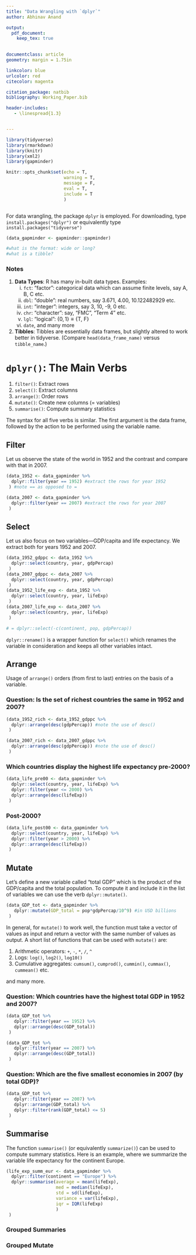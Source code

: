 ```yaml
---
title: "Data Wrangling with `dplyr`"
author: Abhinav Anand

output:
  pdf_document:
    keep_tex: true

  
documentclass: article
geometry: margin = 1.75in

linkcolor: blue
urlcolor: red
citecolor: magenta

citation_package: natbib
bibliography: Working_Paper.bib

header-includes:
   - \linespread{1.3}


---
```


```r

library(tidyverse)
library(rmarkdown)
library(knitr)
library(xml2)
library(gapminder)

knitr::opts_chunk$set(echo = T, 
                      warning = T, 
                      message = F, 
                      eval = T, 
                      include = T
                      )



```

For data wrangling, the package `dplyr` is employed. For downloading, type `install.packages("dplyr")` or equivalently type `install.packages("tidyverse")`


```r

(data_gapminder <- gapminder::gapminder)

#what is the format: wide or long?
#what is a tibble?
```

### Notes

1. **Data Types**: R has many in-built data types. Examples:
    i. `fct`: "factor": categorical data which can assume finite levels, say A, B, C etc.
    ii. `dbl`: "double": real numbers, say 3.671, 4.00, 10.122482929 etc.
    iii. `int`: "integer": integers, say 3, 10, -9, 0 etc.
    iv. `chr`: "character": say, "FMC", "Term 4" etc.
    v. `lgl`: "logical": $\{0, 1\}\equiv \{\text{T, F}\}$
    vi. `date`, and many more

2. **Tibbles**: Tibbles are essentially data frames, but slightly altered to work better in  tidyverse. (Compare `head(data_frame_name)` versus `tibble_name`.)

# `dplyr()`: The Main Verbs

1. `filter()`: Extract rows
2. `select()`: Extract columns
3. `arrange()`: Order rows
4. `mutate()`: Create new columns (= variables)
5. `summarise()`: Compute summary statistics

The syntax for all five verbs is similar. The first argument is the data frame, followed by the action to be performed using the variable name.

## Filter

Let us observe the state of the world in 1952 and the contrast and compare with that in 2007.

```r

(data_1952 <- data_gapminder %>%
  dplyr::filter(year == 1952) #extract the rows for year 1952
 ) #note == as opposed to =

(data_2007 <- data_gapminder %>%
  dplyr::filter(year == 2007) #extract the rows for year 2007
 )

```

## Select

Let us also focus on two variables---GDP/capita and life expectancy. We extract both for years 1952 and 2007.

```r

(data_1952_gdppc <- data_1952 %>%
  dplyr::select(country, year, gdpPercap)
 )
(data_2007_gdppc <- data_2007 %>%
  dplyr::select(country, year, gdpPercap)
 )
(data_1952_life_exp <- data_1952 %>%
  dplyr::select(country, year, lifeExp)
 )
(data_2007_life_exp <- data_2007 %>%
  dplyr::select(country, year, lifeExp)
 )

# = dplyr::select(-c(continent, pop, gdpPercap))
```

`dplyr::rename()` is a wrapper function for `select()` which renames the variable in consideration and keeps all other variables intact.

## Arrange

Usage of `arrange()` orders (from first to last) entries on the basis of a variable. 

### Question: Is the set of richest countries the same in 1952 and 2007?

```r

(data_1952_rich <- data_1952_gdppc %>%
  dplyr::arrange(desc(gdpPercap)) #note the use of desc()
 )

(data_2007_rich <- data_2007_gdppc %>%
  dplyr::arrange(desc(gdpPercap)) #note the use of desc()
 )

```

### Which countries display the highest life expectancy pre-2000?

```r

(data_life_pre00 <- data_gapminder %>%
  dplyr::select(country, year, lifeExp) %>%
  dplyr::filter(year <= 2000) %>%
  dplyr::arrange(desc(lifeExp))
 )

```

### Post-2000?

```r

(data_life_post00 <- data_gapminder %>%
  dplyr::select(country, year, lifeExp) %>%
  dplyr::filter(year > 2000) %>%
  dplyr::arrange(desc(lifeExp))
 )

```


## Mutate

Let's define a new variable called "total GDP" which is the product of the GDP/capita and the total population. To compute it and include it in the list of variables we can use the verb `dplyr::mutate()`.



```r

(data_GDP_tot <- data_gapminder %>%
   dplyr::mutate(GDP_total = pop*gdpPercap/10^9) #in USD billions
 )

```


In general, for `mutate()` to work well, the function must take a vector of values as input and return a vector with the same number of values as output. A short list of functions that can be used with `mutate()` are: 

1. Arithmetic operators: `+`, `-`, `*`, `/`, `^`
2. Logs: `log()`, `log2()`, `log10()`
3. Cumulative aggregates: `cumsum()`, `cumprod()`, `cummin()`, `cummax()`, `cummean()` etc.

and many more.

### Question: Which countries have the highest total GDP in 1952 and 2007?

```r

(data_GDP_tot %>% 
   dplyr::filter(year == 1952) %>%
   dplyr::arrange(desc(GDP_total))
 )

(data_GDP_tot %>% 
   dplyr::filter(year == 2007) %>%
   dplyr::arrange(desc(GDP_total))
 )
```

### Question: Which are the five smallest economies in 2007 (by total GDP)?

```r

(data_GDP_tot %>% 
   dplyr::filter(year == 2007) %>%
   dplyr::arrange(GDP_total) %>%
   dplyr::filter(rank(GDP_total) <= 5)
 )
```


## Summarise

The function `summarise()` (or equivalently `summarize()`) can be used to compute summary statistics. Here is an example, where we summarize the variable life expectancy for the continent Europe.

```r

(life_exp_summ_eur <- data_gapminder %>%
  dplyr::filter(continent == "Europe") %>%
  dplyr::summarise(average = mean(lifeExp),
                   med = median(lifeExp),
                   std = sd(lifeExp),
                   variance = var(lifeExp),
                   iqr = IQR(lifeExp)
                   )
 )


```

### Grouped Summaries

### Grouped Mutate